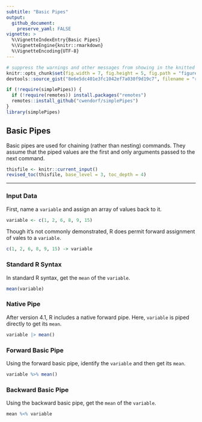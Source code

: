 ```yaml
---
subtitle: "Basic Pipes"
output:
  github_document:
    preserve_yaml: FALSE
vignette: >
  %\VignetteIndexEntry{Basic Pipes}
  %\VignetteEngine{knitr::rmarkdown}
  %\VignetteEncoding{UTF-8}
---
```


```r
# suppress the warnings and other messages from showing in the knitted file.
knitr::opts_chunk$set(fig.width = 7, fig.height = 5, fig.path = "figures/", echo = TRUE, warning = FALSE, message = FALSE)
devtools::source_gist("8e6e5dc401e3fc1042ef7a030f9d19c7", filename = "revised_toc.R")
```

```r
if (!require(simplePipes)) {
  if (!require(remotes)) install.packages("remotes")
  remotes::install_github("cwendorf/simplePipes")
}
library(simplePipes)
```

## Basic Pipes

Basic pipes are used for chaining (rather than nesting) commands. They assume that the piped values are the first and only arguments passed to the next command.

```r
thisfile <- knitr::current_input()
revised_toc(thisfile, base_level = 3, toc_depth = 4)
```

---

### Input Data

First, name a `variable` and assign an array of values back to it.

```r
variable <- c(1, 2, 6, 8, 9, 15)
```

Though it's not commonly demonstrated, R does permit forward assignment of vales to a `variable`.

```r
c(1, 2, 6, 8, 9, 15) -> variable
```

### Standard R Syntax

In standard R syntax, get the `mean` of the `variable`.

```r
mean(variable)
```

### Native Pipe

After version 4.1, R includes a native forward pipe. Here, `variable` is piped directly to get its `mean`.

```r
variable |> mean()
```

### Forward Basic Pipe

Using the forward basic pipe, identify the `variable` and then get its `mean`.

```r
variable %>% mean()
```

### Backward Basic Pipe

Using the backward basic pipe, get the `mean` of the `variable`.

```r
mean %<% variable
```
